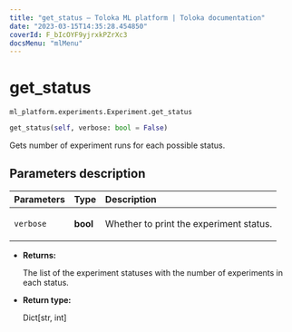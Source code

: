 ```yaml
---
title: "get_status — Toloka ML platform | Toloka documentation"
date: "2023-03-15T14:35:28.454850"
coverId: F_bIcOYF9yjrxkPZrXc3
docsMenu: "mlMenu"
---
```


# get_status

`ml_platform.experiments.Experiment.get_status`

```python
get_status(self, verbose: bool = False)
```

Gets number of experiment runs for each possible status.

## Parameters description

| Parameters | Type | Description |
| :----------| :----| :-----------|
`verbose`|**bool**|<p>Whether to print the experiment status.</p>

* **Returns:**

  The list of the experiment statuses with the number of experiments in each status.

* **Return type:**

  Dict\[str, int\]
